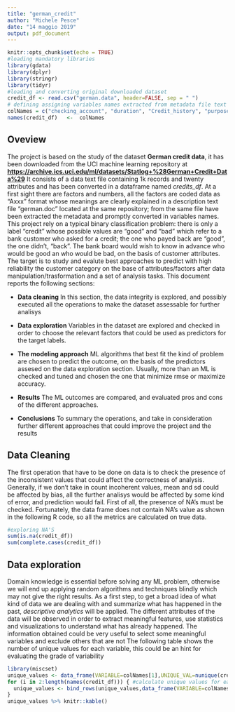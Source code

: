 ```yaml
---
title: "german_credit"
author: "Michele Pesce"
date: "14 maggio 2019"
output: pdf_document
---
```


```r
knitr::opts_chunk$set(echo = TRUE)
#loading mandatory libraries
library(gdata)
library(dplyr)
library(stringr)
library(tidyr)
#loading and converting original downloaded dataset
credit_df <- read.csv("german.data", header=FALSE, sep = " ")
# defining assigning variables names extracted from metadata file text
colNames = c("checking_account", "duration", "Credit_history", "purpose", "credit_amount","savings_account","employment_since","percentage_income","personal_status","guarantors","residence","property","age","other_plans","housing","other_credits","job","house_manteinant","telephone","foreign_worker","credit")
names(credit_df)   <-  colNames
```

## Oveview

The project is based on the study of the dataset **German credit data**, it has been downloaded from the UCI machine learning repository at **<https://archive.ics.uci.edu/ml/datasets/Statlog+%28German+Credit+Data%29>**  It consists of a data text file containing 1k records and twenty attributes and has been converted in a dataframe named *credits_df*. At a first sight there are factors and numbers, all the factors are coded data as “Axxx” format whose meanings are clearly explained in a description text file  “german.doc” located at the same repository; from the same file have been extracted the metadata and promptly converted in variables names.
This project rely on a typical binary classification problem: there is only a label “credit” whose possible values are “good” and “bad” which refer to a bank customer who asked for a credit; the one who payed back are “good”, the one didn’t, “back”.
The bank board would wish to know in advance who would be good an who would be bad, on the basis of customer attributes. The target is to study and  evalute best approaches to predict with high reliability the customer category on the base of attributes/factors after data manipulation/trasformation and a set of analysis tasks. 
This document reports the following sections:

- **Data cleaning** In this section,  the data integrity is explored, and possibly executed all the operations to make the dataset assessable for further analisys

- **Data exploration** Variables in the dataset are explored and checked in order to choose the relevant factors that could be used as predictors for the target labels.

- **The modeling approach** ML algorithms that best fit the kind of problem are chosen to predict the outcome, on the basis of the predictors assesed on the data exploration section. Usually, more than an ML is checked and tuned and chosen the one that minimize rmse or maximize accuracy.

- **Results** The ML outcomes are compared, and evaluated pros and cons of the different approaches.

- **Conclusions** To summary the operations, and take in consideration further different approaches that could improve the project and the results



## Data Cleaning

The first operation that have to be done on data is to check the presence of the inconsistent values that could affect the correctness of analysis. Generally, if we don’t take in count incoherent values, mean and sd could be affected by bias, all the further analisys would be affected by some kind of error, and prediction would fail. First of all, the presence of NA’s must be checked. Fortunately, the data frame does not contain NA’s value as shown in the following R code,
so all the metrics are calculated on true data.


```r

#exploring NA'S
sum(is.na(credit_df))
sum(complete.cases(credit_df))

```

## Data exploration

Domain knowledge is essential before solving any ML problem, otherwise we will end up applying random algorithms and techniques blindly which may not give the right results. As a first step, to get a broad idea of what kind of data we are dealing with and summarize what has happened in the past, *descriptive analytics* will be applied.  The different attributes of the data will be observed in order to extract meaningful features, use statistics and visualizations to understand what has already happened. The information obtained could be very useful to select some meaningful variables and exclude others that are not  The following table shows the number of unique values for each variable, this could be an hint for evaluating the grade of variability
```r

library(miscset)
unique_values <- data_frame(VARIABLE=colNames[1],UNIQUE_VAL=nunique(credit_df[,1])) #Creating first row oa tibble
for (i in 2:length(names(credit_df))) { #calculate unique values for each variable and store them in the tibble adding rows
  unique_values <- bind_rows(unique_values,data_frame(VARIABLE=colNames[i],UNIQUE_VAL=nunique(credit_df[,i])))
}
unique_values %>% knitr::kable()

```

